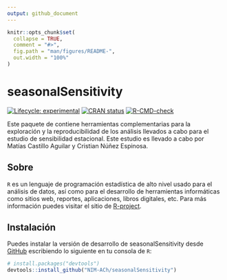```yaml
---
output: github_document
---
```


<!-- README.md is generated from README.Rmd. Please edit that file -->

```r
knitr::opts_chunk$set(
  collapse = TRUE,
  comment = "#>",
  fig.path = "man/figures/README-",
  out.width = "100%"
)
```

# seasonalSensitivity

<!-- badges: start -->
[![Lifecycle: experimental](https://img.shields.io/badge/lifecycle-experimental-orange.svg)](https://lifecycle.r-lib.org/articles/stages.html#experimental)
[![CRAN status](https://www.r-pkg.org/badges/version/seasonalSensitivity)](https://CRAN.R-project.org/package=seasonalSensitivity)
[![R-CMD-check](https://github.com/NIM-ACh/seasonalSensitivity/workflows/R-CMD-check/badge.svg)](https://github.com/NIM-ACh/seasonalSensitivity/actions)
<!-- badges: end -->

Este paquete de <i class="fab fa-r-project"></i> contiene herramientas complementarias para la exploración y la reproducibilidad de los análisis llevados a cabo para el estudio de sensibilidad estacional. Este estudio es llevado a cabo por Matías Castillo Aguilar y Cristian Núñez Espinosa.

## Sobre <i class="fab fa-r-project"></i>

`R` es un lenguaje de programación estadística de alto nivel usado para el análisis de datos, así como para el desarrollo de herramientas informáticas como sitios web, reportes, aplicaciones, libros digitales, etc. Para más información puedes visitar el sitio de [R-project](https://www.r-project.org/about.html).

## Instalación

Puedes instalar la versión de desarrollo de seasonalSensitivity desde [GitHub](https://github.com/) escribiendo lo siguiente en tu consola de `R`:

``` r
# install.packages("devtools")
devtools::install_github("NIM-ACh/seasonalSensitivity")
```
